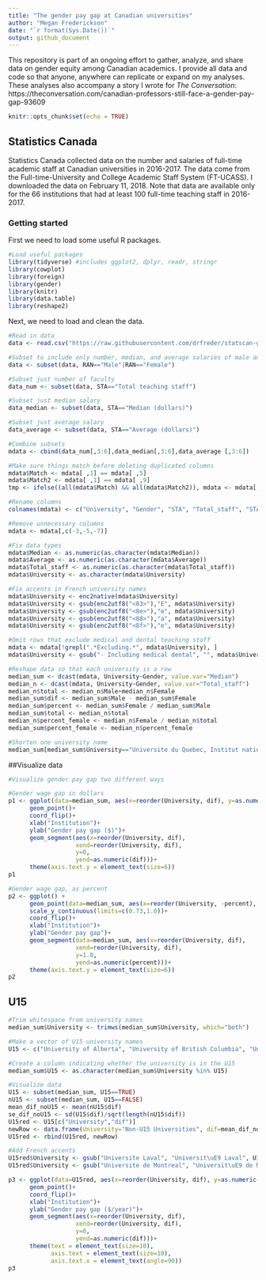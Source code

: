 ```yaml
---
title: "The gender pay gap at Canadian universities"
author: "Megan Frederickson"
date: "`r format(Sys.Date())`"
output: github_document
---
```


This repository is part of an ongoing effort to gather, analyze, and share data on gender equity among Canadian academics. I provide all data and code so that anyone, anywhere can replicate or expand on my analyses. These analyses also accompany a story I wrote for <i>The Conversation</i>: https://theconversation.com/canadian-professors-still-face-a-gender-pay-gap-93609


```r
knitr::opts_chunk$set(echo = TRUE)
```

## Statistics Canada

Statistics Canada collected data on the number and salaries of full-time academic staff at Canadian universities in 2016-2017. The data come from the Full-time-University and College Academic Staff System (FT-UCASS). I downloaded the data on February 11, 2018. Note that data are available only for the 66 institutions that had at least 100 full-time teaching staff in 2016-2017.

### Getting started

First we need to load some useful R packages.

```r

#Load useful packages
library(tidyverse) #includes ggplot2, dplyr, readr, stringr
library(cowplot)
library(foreign)
library(gender)
library(knitr)
library(data.table)
library(reshape2)
```

Next, we need to load and clean the data. 

```r

#Read in data
data <- read.csv("https://raw.githubusercontent.com/drfreder/statscan-gender/master/statscan_11feb2018.csv")

#Subset to include only number, median, and average salaries of male and female faculty
data <- subset(data, RAN=="Male"|RAN=="Female")

#Subset just number of faculty
data_num <- subset(data, STA=="Total teaching staff")

#Subset just median salary
data_median <- subset(data, STA=="Median (dollars)")

#Subset just average salary
data_average <- subset(data, STA=="Average (dollars)")

#Combine subsets
mdata <- cbind(data_num[,3:6],data_median[,3:6],data_average [,3:6])

#Make sure things match before deleting duplicated columns
mdata$Match <- mdata[ ,1] == mdata[ ,5]
mdata$Match2 <- mdata[ ,1] == mdata[ ,9]
tmp <- ifelse((all(mdata$Match) && all(mdata$Match2)), mdata <- mdata[,c(-5,-6, -9,-10, -13,-14)], FALSE)

#Rename columns
colnames(mdata) <- c("University", "Gender", "STA", "Total_staff", "STA.1", "Median", "STA.2", "Average")

#Remove unnecessary columns
mdata <- mdata[,c(-3,-5,-7)]

#Fix data types
mdata$Median <- as.numeric(as.character(mdata$Median))
mdata$Average <- as.numeric(as.character(mdata$Average))
mdata$Total_staff <- as.numeric(as.character(mdata$Total_staff))
mdata$University <- as.character(mdata$University)

#Fix accents in French university names
mdata$University <- enc2native(mdata$University)
mdata$University <- gsub(enc2utf8("<83>"),"E", mdata$University)
mdata$University <- gsub(enc2utf8("<8e>"),"e", mdata$University)
mdata$University <- gsub(enc2utf8("<88>"),"a", mdata$University)
mdata$University <- gsub(enc2utf8("<8f>"),"e", mdata$University)

#Omit rows that exclude medical and dental teaching staff
mdata <- mdata[!grepl(".*Excluding.*", mdata$University), ]
mdata$University <- gsub("- Including medical dental", "", mdata$University)

#Reshape data so that each university is a row
median_sum <- dcast(mdata, University~Gender, value.var="Median")
median_n <- dcast(mdata, University~Gender, value.var="Total_staff")
median_n$total <- median_n$Male+median_n$Female
median_sum$dif <- median_sum$Male - median_sum$Female
median_sum$percent <- median_sum$Female / median_sum$Male
median_sum$total <- median_n$total
median_n$percent_female <- median_n$Female / median_n$total
median_sum$percent_female <- median_n$percent_female

#Shorten one university name
median_sum[median_sum$University=="Universite du Quebec, Institut national de la recherche scientifique", "University"] <- "Universite du Quebec, INRS"

```

##Visualize data

```r

#Visualize gender pay gap two different ways

#Gender wage gap in dollars
p1 <- ggplot(data=median_sum, aes(x=reorder(University, dif), y=as.numeric(dif)))+
      geom_point()+
      coord_flip()+
      xlab("Institution")+
      ylab("Gender pay gap ($)")+
      geom_segment(aes(x=reorder(University, dif),
                   xend=reorder(University, dif), 
                   y=0, 
                   yend=as.numeric(dif)))+
      theme(axis.text.y = element_text(size=6))
p1

#Gender wage gap, as percent 
p2 <- ggplot() +
      geom_point(data=median_sum, aes(x=reorder(University, -percent), y=as.numeric(percent)))+
      scale_y_continuous(limits=c(0.73,1.0))+
      coord_flip()+
      xlab("Institution")+
      ylab("Gender pay gap")+
      geom_segment(data=median_sum, aes(x=reorder(University, dif),
                   xend=reorder(University, dif), 
                   y=1.0, 
                   yend=as.numeric(percent)))+
      theme(axis.text.y = element_text(size=6))
p2

```

## U15

```r

#Trim whitespace from university names
median_sum$University <- trimws(median_sum$University, which="both")

#Make a vector of U15 university names
U15 <- c("University of Alberta", "University of British Columbia", "University of Calgary", "Dalhousie University", "Universite Laval", "University of Manitoba","McGill University", "McMaster University", "Universite de Montreal", "University of Ottawa", "Queen's University", "University of Saskatchewan", "University of Toronto", "University of Waterloo","University of Western Ontario")

#Create a column indicating whether the university is in the U15
median_sum$U15 <- as.character(median_sum$University %in% U15)

#Visualize data
U15 <- subset(median_sum, U15==TRUE)
nU15 <- subset(median_sum, U15==FALSE)
mean_dif_noU15 <- mean(nU15$dif)
se_dif_noU15 <- sd(U15$dif)/sqrt(length(nU15$dif))
U15red <- U15[c("University","dif")]
newRow <- data.frame(University="Non-U15 Universities", dif=mean_dif_noU15)
U15red <- rbind(U15red, newRow)

#Add French accents
U15red$University <- gsub("Universite Laval", "Universit\uE9 Laval", U15red$University)
U15red$University <- gsub("Universite de Montreal", "Universit\uE9 de Montr\u{E9}al", U15red$University)

p3 <- ggplot(data=U15red, aes(x=reorder(University, dif), y=as.numeric(dif)))+
      geom_point()+
      coord_flip()+
      xlab("Institution")+
      ylab("Gender pay gap ($/year)")+
      geom_segment(aes(x=reorder(University, dif),
                   xend=reorder(University, dif), 
                   y=0, 
                   yend=as.numeric(dif)))+
      theme(text = element_text(size=10),
            axis.text = element_text(size=10),
            axis.text.x = element_text(angle=90))
p3


```


